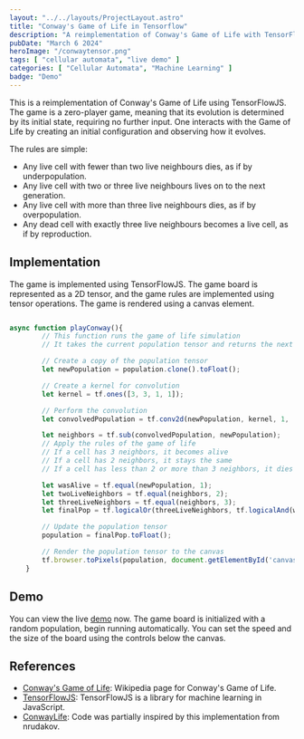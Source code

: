 ```yaml
---
layout: "../../layouts/ProjectLayout.astro"
title: "Conway's Game of Life in Tensorflow"
description: "A reimplementation of Conway's Game of Life with TensorFlowJS."
pubDate: "March 6 2024"
heroImage: "/conwaytensor.png"
tags: [ "cellular automata", "live demo" ]
categories: [ "Cellular Automata", "Machine Learning" ]
badge: "Demo"
---
```


This is a reimplementation of Conway's Game of Life using TensorFlowJS. The game is a zero-player game, meaning that its evolution is determined by its initial state, requiring no further input. One interacts with the Game of Life by creating an initial configuration and observing how it evolves.

The rules are simple:

- Any live cell with fewer than two live neighbours dies, as if by underpopulation.
- Any live cell with two or three live neighbours lives on to the next generation.
- Any live cell with more than three live neighbours dies, as if by overpopulation.
- Any dead cell with exactly three live neighbours becomes a live cell, as if by reproduction.

## Implementation

The game is implemented using TensorFlowJS. The game board is represented as a 2D tensor, and the game rules are implemented using tensor operations. The game is rendered using a canvas element.

```javascript

async function playConway(){
        // This function runs the game of life simulation
        // It takes the current population tensor and returns the next generation

        // Create a copy of the population tensor
        let newPopulation = population.clone().toFloat();

        // Create a kernel for convolution
        let kernel = tf.ones([3, 3, 1, 1]);

        // Perform the convolution
        let convolvedPopulation = tf.conv2d(newPopulation, kernel, 1, 'same');

        let neighbors = tf.sub(convolvedPopulation, newPopulation);
        // Apply the rules of the game of life
        // If a cell has 3 neighbors, it becomes alive
        // If a cell has 2 neighbors, it stays the same
        // If a cell has less than 2 or more than 3 neighbors, it dies

        let wasAlive = tf.equal(newPopulation, 1);
        let twoLiveNeighbors = tf.equal(neighbors, 2);
        let threeLiveNeighbors = tf.equal(neighbors, 3);
        let finalPop = tf.logicalOr(threeLiveNeighbors, tf.logicalAnd(wasAlive, twoLiveNeighbors));

        // Update the population tensor
        population = finalPop.toFloat();

        // Render the population tensor to the canvas
        tf.browser.toPixels(population, document.getElementById('canvas'));
    }

```

## Demo

You can view the live <a href='/demos/conwaytensordemo'>demo</a> now. The game board is initialized with a random population, begin running automatically.
You can set the speed and the size of the board using the controls below the canvas.

## References

- [Conway's Game of Life](https://en.wikipedia.org/wiki/Conway%27s_Game_of_Life): Wikipedia page for Conway's Game of Life.
- [TensorFlowJS](https://www.tensorflow.org/js): TensorFlowJS is a library for machine learning in JavaScript.
- [ConwayLife](https://github.com/nrudakov/ConwayLife/blob/master/ConwayLife.py): Code was partially inspired by this implementation from nrudakov.